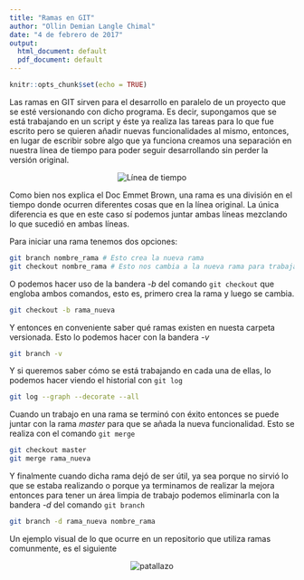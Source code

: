 ```yaml
---
title: "Ramas en GIT"
author: "Ollin Demian Langle Chimal"
date: "4 de febrero de 2017"
output:
  html_document: default
  pdf_document: default
---
```


```r
knitr::opts_chunk$set(echo = TRUE)
```

Las ramas en GIT sirven para el desarrollo en paralelo de un proyecto que se esté versionando con dicho programa. Es decir, supongamos que se está trabajando en un script y éste ya realiza las tareas para lo que fue escrito pero se quieren añadir nuevas funcionalidades al mismo, entonces, en lugar de escribir sobre algo que ya funciona creamos una separación en nuestra línea de tiempo para poder seguir desarrollando sin perder la versión original.

<p align="center">
  <img src="./images/docbrown.jpg" alt="Línea de tiempo"/>
</p>

Como bien nos explica el Doc Emmet Brown, una rama es una división en el tiempo donde ocurren diferentes cosas que en la línea original. La única diferencia es que en este caso sí podemos juntar ambas líneas mezclando lo que sucedió en ambas líneas.

Para iniciar una rama tenemos dos opciones:
```bash
git branch nombre_rama # Esto crea la nueva rama
git checkout nombre_rama # Esto nos cambia a la nueva rama para trabajar en ella
```
O podemos hacer uso de la bandera *-b* del comando ```git checkout``` que engloba ambos comandos, esto es, primero crea la rama y luego se cambia.
```bash
git checkout -b rama_nueva
```

Y entonces en conveniente saber qué ramas existen en nuesta carpeta versionada. Esto lo podemos hacer con la bandera *-v*
```bash
git branch -v
```

Y si queremos saber cómo se está trabajando en cada una de ellas, lo podemos hacer viendo el historial con ```git log```
```bash
git log --graph --decorate --all
```

Cuando un trabajo en una rama se terminó con éxito entonces se puede juntar con la rama *master* para que se añada la nueva funcionalidad. Esto se realiza con el comando ```git merge```
```bash
git checkout master
git merge rama_nueva
```

Y finalmente cuando dicha rama dejó de ser útil, ya sea porque no sirvió lo que se estaba realizando o porque ya terminamos de realizar la mejora entonces para tener un área limpia de trabajo podemos eliminarla con la bandera *-d* del comando ```git branch```

```bash
git branch -d rama_nueva nombre_rama
```


Un ejemplo visual de lo que ocurre en un repositorio que utiliza ramas comunmente, es el siguiente

<p align="center">
  <img src="./images/pantallazo.png" alt="patallazo"/>
</p>

